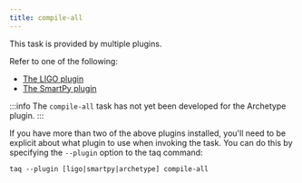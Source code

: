 ```yaml
---
title: compile-all
---
```


This task is provided by multiple plugins.

Refer to one of the following:
- [The LIGO plugin](/docs/plugins/plugin-ligo)
- [The SmartPy plugin](/docs/plugins/plugin-smartpy)

:::info
The `compile-all` task has not yet been developed for the Archetype plugin.
:::

If you have more than two of the above plugins installed, you'll need to be explicit about what plugin to use when invoking the task. You can do this by specifying the `--plugin` option to the taq command:

 ```shell
 taq --plugin [ligo|smartpy|archetype] compile-all
 ```